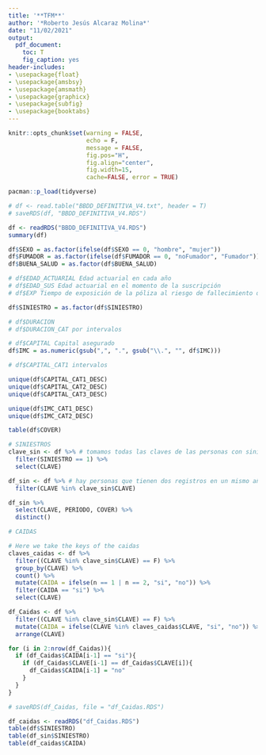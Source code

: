```yaml
---
title: '**TFM**'
author: '*Roberto Jesús Alcaraz Molina*'
date: "11/02/2021"
output:
  pdf_document:
    toc: T
    fig_caption: yes
header-includes: 
- \usepackage{float}
- \usepackage{amsbsy}
- \usepackage{amsmath}
- \usepackage{graphicx}
- \usepackage{subfig}
- \usepackage{booktabs}
---
```


```r
knitr::opts_chunk$set(warning = FALSE, 
                      echo = F, 
                      message = FALSE,
                      fig.pos="H", 
                      fig.align="center",
                      fig.width=15,
                      cache=FALSE, error = TRUE)
```

```r
pacman::p_load(tidyverse)
```

```r
# df <- read.table("BBDD_DEFINITIVA_V4.txt", header = T)
# saveRDS(df, "BBDD_DEFINITIVA_V4.RDS")

df <- readRDS("BBDD_DEFINITIVA_V4.RDS")
summary(df)
```

```r
df$SEXO = as.factor(ifelse(df$SEXO == 0, "hombre", "mujer"))
df$FUMADOR = as.factor(ifelse(df$FUMADOR == 0, "noFumador", "Fumador"))
df$BUENA_SALUD = as.factor(df$BUENA_SALUD)

# df$EDAD_ACTUARIAL Edad actuarial en cada año
# df$EDAD_SUS Edad actuarial en el momento de la suscripción
# df$EXP Tiempo de exposición de la póliza al riesgo de fallecimiento durante el año.

df$SINIESTRO = as.factor(df$SINIESTRO)

# df$DURACION
# df$DURACION_CAT por intervalos

# df$CAPITAL Capital asegurado
df$IMC = as.numeric(gsub(",", ".", gsub("\\.", "", df$IMC)))

# df$CAPITAL_CAT1 intervalos

unique(df$CAPITAL_CAT1_DESC)
unique(df$CAPITAL_CAT2_DESC)
unique(df$CAPITAL_CAT3_DESC)

unique(df$IMC_CAT1_DESC)
unique(df$IMC_CAT2_DESC)

table(df$COVER)
```

```r
# SINIESTROS
clave_sin <- df %>% # tomamos todas las claves de las personas con siniestro
  filter(SINIESTRO == 1) %>%
  select(CLAVE)

df_sin <- df %>% # hay personas que tienen dos registros en un mismo año
  filter(CLAVE %in% clave_sin$CLAVE)

df_sin %>%
  select(CLAVE, PERIODO, COVER) %>%
  distinct()
```


```r
# CAIDAS

# Here we take the keys of the caidas
claves_caidas <- df %>%
  filter((CLAVE %in% clave_sin$CLAVE) == F) %>%
  group_by(CLAVE) %>%
  count() %>%
  mutate(CAIDA = ifelse(n == 1 | n == 2, "si", "no")) %>%
  filter(CAIDA == "si") %>%
  select(CLAVE)

df_Caidas <- df %>%
  filter((CLAVE %in% clave_sin$CLAVE) == F) %>%
  mutate(CAIDA = ifelse(CLAVE %in% claves_caidas$CLAVE, "si", "no")) %>%
  arrange(CLAVE) 

for (i in 2:nrow(df_Caidas)){
  if (df_Caidas$CAIDA[i-1] == "si"){
    if (df_Caidas$CLAVE[i-1] == df_Caidas$CLAVE[i]){
      df_Caidas$CAIDA[i-1] = "no"
    }
  }
}

# saveRDS(df_Caidas, file = "df_Caidas.RDS")
```

```r
df_caidas <- readRDS("df_Caidas.RDS")
table(df$SINIESTRO)
table(df_sin$SINIESTRO)
table(df_caidas$CAIDA)
```




